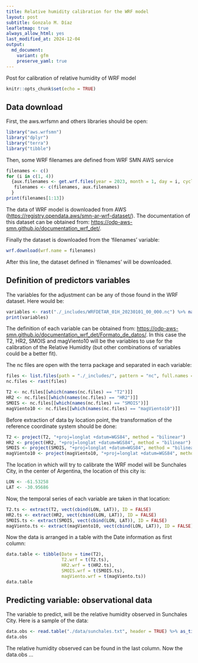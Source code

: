 ```yaml
---
title: Relative humidity calibration for the WRF model
layout: post
subtitle: Gonzalo M. Díaz
leafletmap: true
always_allow_html: yes
last_modified_at: 2024-12-04
output: 
  md_document:
    variant: gfm
    preserve_yaml: true
---
```


Post for calibration of relative humidity of WRF model

```r
knitr::opts_chunk$set(echo = TRUE)
```

## Data download

First, the aws.wrfsmn and others libraries should be open:
```r
library("aws.wrfsmn")
library("dplyr")
library("terra")
library("tibble")
```

Then, some WRF filenames are defined from WRF SMN AWS service
```r
filenames <- c()
for (i in c(1, 4))
  {aux.filenames <- get.wrf.files(year = 2023, month = 1, day = i, cycle = 00, time = "01H")
   filenames <- c(filenames, aux.filenames)
  }
print(filenames[1:13])
```

The data of WRF model is downloaded from AWS (<https://registry.opendata.aws/smn-ar-wrf-dataset/>). The documentation of this dataset can be obtained from: <https://odp-aws-smn.github.io/documentation_wrf_det/>.

Finally the dataset is downloaded from the 'filenames' variable:
```r
wrf.download(wrf.name = filenames)
```

After this line, the dataset defined in 'filenames' will be downloaded.

## Definition of predictors variables

The variables for the adjustment can be any of those found in the WRF dataset. Here would be:
```r
variables <- rast("./_includes/WRFDETAR_01H_20230101_00_000.nc") %>% names()
print(variables)
```

The definition of each variable can be obtained from: <https://odp-aws-smn.github.io/documentation_wrf_det/Formato_de_datos/>. In this case the T2, HR2, SMOIS and magViento10 will be the variables to use for the calibration of the Relative Humidity (but other combinations of variables could be a better fit).

The nc files are open with the terra package and separated in each variable:
```r
files <- list.files(path = "./_includes/", pattern = "nc", full.names = TRUE)
nc.files <- rast(files)

T2 <- nc.files[[which(names(nc.files) == "T2")]]
HR2 <- nc.files[[which(names(nc.files) == "HR2")]]
SMOIS <- nc.files[[which(names(nc.files) == "SMOIS")]]
magViento10 <- nc.files[[which(names(nc.files) == "magViento10")]]
```

Before extraction of data by location point, the transformation of the reference coordinate system should be done:
```r
T2 <- project(T2, "+proj=longlat +datum=WGS84", method = "bilinear")
HR2 <- project(HR2, "+proj=longlat +datum=WGS84", method = "bilinear")
SMOIS <- project(SMOIS, "+proj=longlat +datum=WGS84", method = "bilinear")
magViento10 <- project(magViento10, "+proj=longlat +datum=WGS84", method = "bilinear")
```

The location in which will try to calibrate the WRF model will be Sunchales City, in the center of Argentina, the location of this city is:
```r
LON <- -61.53258
LAT <- -30.95686
```

Now, the temporal series of each variable are taken in that location:
```r
T2.ts <- extract(T2, vect(cbind(LON, LAT)), ID = FALSE)
HR2.ts <- extract(HR2, vect(cbind(LON, LAT)), ID = FALSE)
SMOIS.ts <- extract(SMOIS, vect(cbind(LON, LAT)), ID = FALSE)
magViento.ts <- extract(magViento10, vect(cbind(LON, LAT)), ID = FALSE)
```

Now the data is arranged in a table with the Date information as first column:
```r
data.table <- tibble(Date = time(T2),
                     T2.wrf = t(T2.ts),
                     HR2.wrf = t(HR2.ts),
                     SMOIS.wrf = t(SMOIS.ts),
                     magViento.wrf = t(magViento.ts))
data.table
```

## Predicting variable: observational data

The variable to predict, will be the relative humidity observed in Sunchales City. Here is a sample of the data:
```r
data.obs <- read.table("./data/sunchales.txt", header = TRUE) %>% as_tibble()
data.obs
```

The relative humidity observed can be found in the last column. Now the data.obs ...
<!-- ## Definition of parameters of the Multiple Linear Regression -->

<!-- The data now will be trained with the 2015-01-01 to 2016-12-31 period using 'multiple.guidance' function with the *predictors.variables* vector: -->

<!-- ```{r} -->
<!-- data <- eva -->
<!-- data.training <- data[1:which(data$Dates == "2016-12-31"),] -->

<!-- ml.model <- multiple.guidance(input.data = data.training, -->
<!--                               predictand = 'evapo_obs', -->
<!--                               predictors = predictors.variables) -->
<!-- ml.model$coefficients -->
<!-- ``` -->

<!-- Now, the parameters can be used to evaluate the model in any dataset. Here it is applied to the same training period: -->
<!-- ```{r} -->
<!-- train.eval <- mg.evaluation(input.data = data.training, predictand = 'evapo_obs', -->
<!--                             predictors = predictors.variables, -->
<!--                             var.model = 'OUT_EVAP', -->
<!--                             lmodel = ml.model) -->
<!-- ``` -->

<!-- The second element of the list has the statistics parameters of the calibration: -->
<!-- ```{r} -->
<!-- train.eval[[2]] -->
<!-- ``` -->

<!-- And the plot can be visualize with 'ploting' function, but first the monthly data is calculated (for better visualization) with 'daily2monthly' function: -->
<!-- ```{r} -->
<!-- ploting(daily2monthly(data = train.eval[[1]])) -->
<!-- ``` -->

<!-- ## Calibration of evaporation soil model output for a verification dataset -->

<!-- The parameters of the previous section now are applied to the data.verification period. This period will be defined from 2017-01-01 to 2017-12-31. Then, the statistics parameters of the calibration in this dataset are shown: -->
<!-- ```{r} -->
<!-- data.verification <- data[which(data$Dates == "2017-01-01"):which(data$Dates == "2017-12-31"),] -->

<!-- verif.eval <- mg.evaluation(input.data = data.verification, predictand = 'evapo_obs', -->
<!--                             predictors = predictors.variables, -->
<!--                             var.model = 'OUT_EVAP', -->
<!--                             lmodel = ml.model) -->

<!-- verif.eval[[2]] -->
<!-- ``` -->

<!-- Finally, the monthly plot of this dataset is displayed below: -->
<!-- ```{r} -->
<!-- ploting(daily2monthly(data = verif.eval[[1]])) -->
<!-- ``` -->